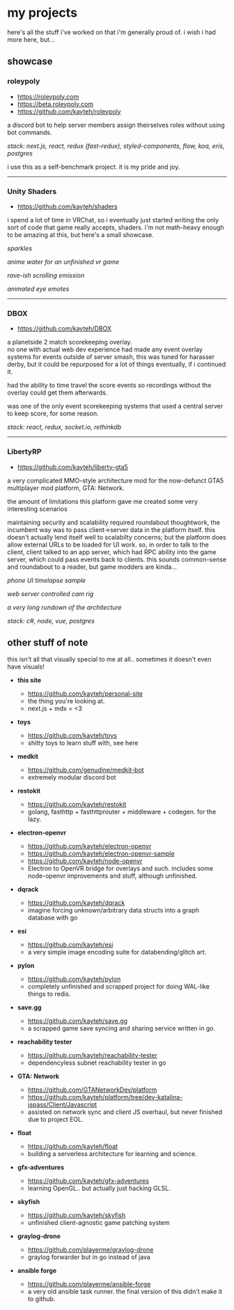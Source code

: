 
# my projects

here's all the stuff i've worked on that i'm generally proud of. i wish i had more here, but...

## showcase

### roleypoly

- https://roleypoly.com 
- https://beta.roleypoly.com
- https://github.com/kayteh/roleypoly

a discord bot to help server members assign theirselves roles without using bot commands.

*stack: next.js, react, redux (fast-redux), styled-components, flow, koa, eris, postgres*

i use this as a self-benchmark project. it is my pride and joy.

<Gfy id='AngelicSeriousDassierat' />

---
### Unity Shaders

- https://github.com/kayteh/shaders

i spend a lot of time in VRChat, so i eventually just started writing the only
sort of code that game really accepts, shaders. i'm not math-heavy enough to
be amazing at this, but here's a small showcase.

*sparkles*
<Gfy id='PartialPastelArabianoryx' />

*anime water for an unfinished vr game*
<Gfy id='thoroughunfinishedgazelle' />

*rave-ish scrolling emission*
<Gfy id='thindentalheifer' />

*animated eye emotes*
<Gfy id='pleasingannualhornbill' />

---
### DBOX

- https://github.com/kayteh/DBOX

a planetside 2 match scorekeeping overlay.  
no one with actual web dev experience had made any event overlay
systems for events outside of server smash, this was tuned for harasser derby,
but it could be repurposed for a lot of things eventually, if i continued it.

had the ability to time travel the score events so recordings without the overlay could get them afterwards.

was one of the only event scorekeeping systems that used a central server to keep score, for some reason.

*stack: react, redux, socket.io, rethinkdb*

<Gfy id='MetallicLinedCrane' />

---
### LibertyRP

- https://github.com/kayteh/liberty-gta5

a very complicated MMO-style architecture mod for the now-defunct GTA5 multiplayer mod platform, GTA: Network.

the amount of limitations this platform gave me created some very interesting scenarios

maintaining security and scalability required roundabout thoughtwork, the incumbent way was to pass client->server data in the platform itself.
this doesn't actually lend itself well to scalabilty concerns; but the platform does allow external URLs to be loaded for UI work.
so, in order to talk to the client, client talked to an app server, which had RPC ability into the game server, which could pass events back to clients.
this sounds common-sense and roundabout to a reader, but game modders are kinda...

*phone UI timelapse sample*
<Yt id='w7MNjcmI8ko'/>

*web server controlled cam rig*
<Yt id='xjTJuOAvWPY' />

*a very long rundown of the architecture*
<Yt id='d7D8e3mTzYI' />

*stack: c#, node, vue, postgres*

## other stuff of note

this isn't all that visually special to me at all.. sometimes it doesn't even have visuals!

- **this site**
  - https://github.com/kayteh/personal-site
  - the thing you're looking at.
  - next.js + mdx = <3

- **toys**
  - https://github.com/kayteh/toys
  - shitty toys to learn stuff with, see <Link href="/toys"><a>here</a></Link>

- **medkit**
  - https://github.com/genudine/medkit-bot
  - extremely modular discord bot

- **restokit**
  - https://github.com/kayteh/restokit
  - golang, fasthttp + fasthttprouter + middleware + codegen. for the lazy.

- **electron-openvr**
  - https://github.com/kayteh/electron-openvr
  - https://github.com/kayteh/electron-openvr-sample
  - https://github.com/kayteh/node-openvr
  - Electron to OpenVR bridge for overlays and such. includes some node-openvr improvements and stuff, although unfinished.

- **dqrack**
  - https://github.com/kayteh/dqrack
  - imagine forcing unknown/arbitrary data structs into a graph database with go

- **esi**
  - https://github.com/kayteh/esi
  - a very simple image encoding suite for databending/glitch art.

- **pylon**
  - https://github.com/kayteh/pylon
  - completely unfinished and scrapped project for doing WAL-like things to redis.

- **save.gg**
  - https://github.com/kayteh/save.gg
  - a scrapped game save syncing and sharing service written in go.

- **reachability tester**
  - https://github.com/kayteh/reachability-tester
  - dependencyless subnet reachability tester in go

- **GTA: Network**
  - https://github.com/GTANetworkDev/platform
  - https://github.com/kayteh/platform/tree/dev-katalina-jspass/Client/Javascript
  - assisted on network sync and client JS overhaul, but never finished due to project EOL.

- **float**
  - https://github.com/kayteh/float
  - building a serverless architecture for learning and science.

- **gfx-adventures**
  - https://github.com/kayteh/gfx-adventures
  - learning OpenGL.. but actually just hacking GLSL.

- **skyfish**
  - https://github.com/kayteh/skyfish
  - unfinished client-agnostic game patching system

- **graylog-drone**
  - https://github.com/playerme/graylog-drone
  - graylog forwarder but in go instead of java

- **ansible forge**
  - https://github.com/playerme/ansible-forge
  - a very old ansible task runner. the final version of this didn't make it to github.